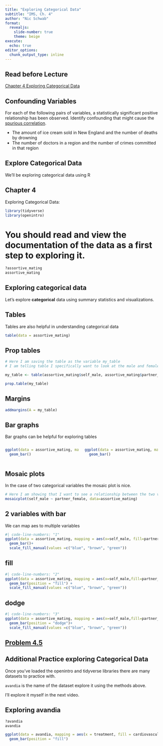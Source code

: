 ```yaml
---
title: "Exploring Categorical Data"
subtitle: "IMS, Ch. 4"
author: "Nic Schwab"
format:
  revealjs: 
    slide-number: true
    theme: beige
execute: 
  echo: true
editor_options: 
  chunk_output_type: inline
---
```


## Read before Lecture

[Chapter 4 Exploring Categorical Data](https://openintro-ims.netlify.app/explore-categorical)

## Confounding Variables

For each of the following pairs of variables, a statistically significant positive relationship has been observed. Identify confounding that might cause the [spurious correlation](https://en.wikipedia.org/wiki/Spurious_relationship).

::: incremental
-   The amount of ice cream sold in New England and the number of deaths by drowning
-   The number of doctors in a region and the number of crimes committed in that region
:::

## Explore Categorical Data

We'll be exploring categorical data using R

## Chapter 4

Exploring Categorical Data:

```r
library(tidyverse)
library(openintro)
```
# You should read and view the documentation of the data as a first step to exploring it. 

```r
?assortive_mating
assortive_mating
```

## Exploring categorical data {#sec-explore-categorical}

Let's explore **categorical** data using summary statistics and visualizations.

## Tables

Tables are also helpful in understanding categorical data

```r
table(data = assortive_mating)

```

## Prop tables

```r
# Here I am saving the table as the variable my_table
# I am telling table I specifically want to look at the male and female variables.

my_table <- table(assortive_mating$self_male, assortive_mating$partner_female)

prop.table(my_table)

```

## Margins

```r
addmargins(A = my_table)
```

## Bar graphs

Bar graphs can be helpful for exploring tables

::: columns
::: {.column width="50%"}
```r
ggplot(data = assortive_mating, mapping = aes(x=self_male)) +
  geom_bar()
```
:::

::: {.column width="50%"}
```r
ggplot(data = assortive_mating, mapping = aes(x=partner_female)) +
  geom_bar()
```
:::
:::

## Mosaic plots

In the case of two categorical variables the mosaic plot is nice.

```r
# Here I am showing that I want to see a relationship between the two variables. 
mosaicplot(self_male ~ partner_female, data=assortive_mating)
```

## 2 variables with bar

We can map aes to multiple variables

```r
#| code-line-numbers: "1"
ggplot(data = assortive_mating, mapping = aes(x=self_male, fill=partner_female)) +
  geom_bar()+
  scale_fill_manual(values =c("blue", "brown", "green"))
```

## fill

```r
#| code-line-numbers: "2"
ggplot(data = assortive_mating, mapping = aes(x=self_male,fill=partner_female)) +
  geom_bar(position = "fill") +
  scale_fill_manual(values =c("blue", "brown", "green"))
```

## dodge

```r
#| code-line-numbers: "3"
ggplot(data = assortive_mating, mapping = aes(x=self_male,fill=partner_female)) +
  geom_bar(position = "dodge")+
  scale_fill_manual(values =c("blue", "brown", "green"))
```

## [Problem 4.5](https://openintro-ims.netlify.app/explore-categorical#chp4-exercises)

## Additional Practice exploring Categorical Data

Once you've loaded the openintro and tidyverse libraries there are many datasets to practice with.

`avandia` is the name of the dataset explore it using the methods above.

I'll explore it myself in the next video.

## Exploring avandia

```r
?avandia
avandia
```


```r
ggplot(data = avandia, mapping = aes(x = treatment, fill = cardiovascular_problems)) +
  geom_bar(position = "fill")
```
